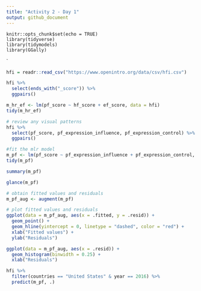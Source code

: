 ```yaml
---
title: "Activity 2 - Day 1"
output: github_document
---
```


```setup
knitr::opts_chunk$set(echo = TRUE)
library(tidyverse)
library(tidymodels)
library(GGally)
```


`
```r
hfi = readr::read_csv("https://www.openintro.org/data/csv/hfi.csv")
```

```r
hfi %>%  
  select(ends_with("_score")) %>% 
  ggpairs()
```

```r
m_hr_ef <- lm(pf_score ~ hf_score + ef_score, data = hfi)
tidy(m_hr_ef)
```
```r
# review any visual patterns
hfi %>% 
  select(pf_score, pf_expression_influence, pf_expression_control) %>% 
  ggpairs()

#fit the mlr model
m_pf <- lm(pf_score ~ pf_expression_influence + pf_expression_control, data = hfi)
tidy(m_pf)
```
```r
summary(m_pf)
```
```r
glance(m_pf)
```
```r
# obtain fitted values and residuals
m_pf_aug <- augment(m_pf)

# plot fitted values and residuals
ggplot(data = m_pf_aug, aes(x = .fitted, y = .resid)) +
  geom_point() +
  geom_hline(yintercept = 0, linetype = "dashed", color = "red") +
  xlab("Fitted values") +
  ylab("Residuals")
```
```r
ggplot(data = m_pf_aug, aes(x = .resid)) +
  geom_histogram(binwidth = 0.25) +
  xlab("Residuals")
```
```r
hfi %>% 
  filter(countries == "United States" & year == 2016) %>% 
  predict(m_pf, .)
```

